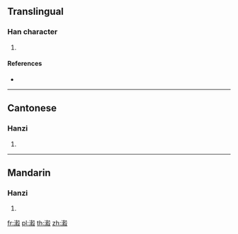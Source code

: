 ==Translingual==

===Han character===
{{Han char|rn=85|rad=水|as=16|sn=19|four=37147|canj=EGFE}}

# {{defn|Han|sort=水16}}

====References====
* {{Han ref|kx=0660.240|dkj=18676|dj=1070.160|hdz=31781.140|uh=702B|ud=28715|bh=F260|bd=62048}}

----

==Cantonese==

===Hanzi===
{{yue-hanzi|jyut=|y=huk1}}

# {{defn|lang=yue|sort=水16}}

----

==Mandarin==

===Hanzi===
{{cmn-hanzi|pin=[[hú]] ([[hu2]])|wg=hu<sup>2</sup>}}

# {{defn|lang=cmn|sort=水16}}

[[fr:瀫]]
[[pl:瀫]]
[[th:瀫]]
[[zh:瀫]]